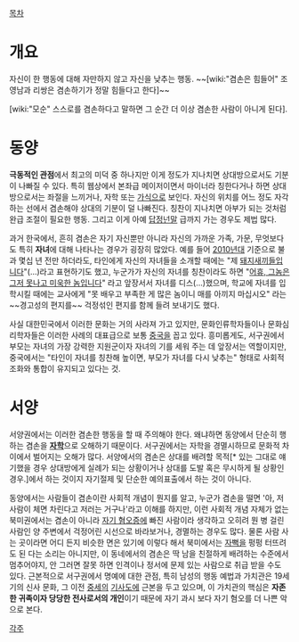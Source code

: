 [[목차]]

= 개요 =
자신이 한 행동에 대해 자만하지 않고 자신을 낮추는 행동. ~~[wiki:"겸손은 힘들어" 조영남과 리쌍은 겸손하기가 정말 힘들다고 한다]~~

[wiki:"모순" 스스로를 겸손하다고 말하면 그 순간 더 이상 겸손한 사람이 아니게 된다].

= 동양 =
'''극동적인 관점'''에서 최고의 미덕 중 하나지만 이게 정도가 지나치면 상대방으로서도 기분이 나빠질 수 있다. 특히 웹상에서 본좌급 메이저이면서 마이너라 칭한다거나 하면 상대방으로서는 좌절을 느끼거나, 자학 또는 [[가식]]으로 보인다. 자신의 위치를 어느 정도 자각하는 선에서 겸손해야 상대의 기분이 덜 나빠진다. 칭찬이 지나치면 아부가 되는 것처럼 완급 조절이 필요한 행동. 그리고 이게 아예 [[답정넌말]] 급까지 가는 경우도 제법 많다.

과거 한국에서, 흔히 겸손은 자기 자신뿐만 아니라 자신의 가까운 가족, 가문, 무엇보다도 특히 '''자녀'''에 대해 나타나는 경우가 굉장히 많았다. 예를 들어 [[2010년대]] 기준으로 불과 몇십 년 전만 하더라도, 타인에게 자신의 자녀들을 소개할 때에는 "제 [[돼지]]새끼들입니다"(…)라고 표현하기도 했고, 누군가가 자신의 자녀를 칭찬이라도 하면 "[[디스|어휴, 그놈은 그저 못나고 미욱한 놈입니다]]" 라고 앞장서서 자녀를 디스(…)했으며, 학교에 자녀를 입학시킬 때에는 교사에게 "못 배우고 부족한 게 많은 놈이니 매를 아끼지 마십시오" 라는 ~~경고성의 편지를~~ 걱정섞인 편지를 함께 들려 보내기도 했다.

사실 대한민국에서 이러한 문화는 거의 사라져 가고 있지만, 문화인류학자들이나 문화심리학자들은 이러한 사례의 대표급으로 보통 [[중국]]을 꼽고 있다. 흥미롭게도, 서구권에서 부모는 자녀의 가장 강력한 지원군이자 자녀의 기를 세워 주는 데 앞장서는 역할이지만, 중국에서는 "타인이 자녀를 칭찬해 높이면, 부모가 자녀를 다시 낮추는" 형태로 사회적 조화와 통합이 유지되고 있다는 것.
= 서양 =
서양권에서는 이러한 겸손한 행동을 할 때 주의해야 한다. 왜냐하면 동양에서 단순히 행하는 겸손을 '''[[자학]]'''으로 오해하기 때문이다. 서구권에서는 자학을 경멸시하므로 문화적 차이에서 벌어지는 오해가 많다. 서양에서의 겸손은 상대를 배려할 목적[* 있는 그대로 얘기했을 경우 상대방에게 실례가 되는 상황이거나 상대를 도발 혹은 무시하게 될 상황인 경우.]에서 하는 것이지 자기절제 및 단순한 예의표출에서 하는 것이 아니다.

동양에서는 사람들이 겸손이란 사회적 개념이 뭔지를 알고, 누군가 겸손을 떨면 '아, 저 사람이 체면 차린다고 저러는 거구나'라고 이해를 하지만, 이런 사회적 개념 자체가 없는 북미권에서는 겸손이 아니라 [[자기 혐오]]증에 빠진 사람이라 생각하고 오히려 뭔 병 걸린 사람인 양 주변에서 걱정어린 시선으로 바라보거나, 경멸하는 경우도 많다. 물론 사람 사는 곳이라면 어디 든지 비슷한 면은 있기에 이렇다 해서 북미에서는 [[자뻑]]을 펑펑 터뜨려도 된 다는 소리는 아니지만, 이 동네에서의 겸손은 딱 남을 친절하게 배려하는 수준에서 멈추어야지, 안 그러면 잘못 하면 인격이나 정서에 문제 있는 사람으로 취급 받을 수도 있다. 근본적으로 서구권에서 명예에 대한 관점, 특히 남성의 행동 예법과 가치관은 19세기의 신사 문화, 그 이전 [[중세]]의 [[기사도]]에 근본을 두고 있으며, 이 가치관의 핵심은 '''자존한 귀족이자 당당한 전사로서의 개인'''이기 때문에 자기 과시 보다 자기 혐오를 더 나쁜 악으로 본다. 

[[각주]]
